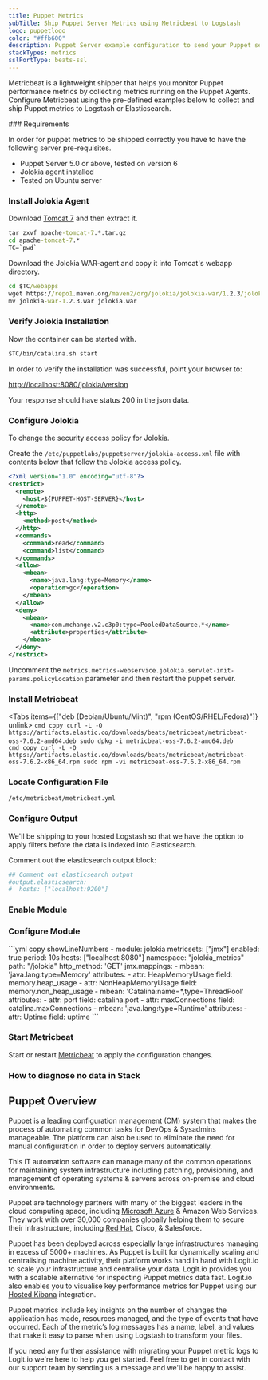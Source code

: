 ```yaml
---
title: Puppet Metrics
subTitle: Ship Puppet Server Metrics using Metricbeat to Logstash
logo: puppetlogo
color: "#ffb600"
description: Puppet Server example configuration to send your Puppet server metrics to your Hosted ELK Logstash instance.
stackTypes: metrics
sslPortType: beats-ssl
---
```


Metricbeat is a lightweight shipper that helps you monitor Puppet 
performance metrics by collecting metrics running on the Puppet Agents. 
Configure Metricbeat using the pre-defined examples below to collect 
and ship Puppet metrics to Logstash or Elasticsearch. 

<Steps>
  ### Requirements

  In order for puppet metrics to be shipped correctly you have to have the following server pre-requisites.

  - Puppet Server 5.0 or above, tested on version 6
  - Jolokia agent installed
  - Tested on Ubuntu server

  ### Install Jolokia Agent

  Download [Tomcat 7](https://tomcat.apache.org/download-70.cgi) and then extract it.

  ```cmd copy
  tar zxvf apache-tomcat-7.*.tar.gz 
  cd apache-tomcat-7.*
  TC=`pwd`
  ```

  Download the Jolokia WAR-agent and copy it into Tomcat's webapp directory.
  
  ```cmd copy
  cd $TC/webapps
  wget https://repo1.maven.org/maven2/org/jolokia/jolokia-war/1.2.3/jolokia-war-1.2.3.war
  mv jolokia-war-1.2.3.war jolokia.war
  ```

  ### Verify Jolokia Installation

  Now the container can be started with.

  ```cmd
  $TC/bin/catalina.sh start
  ```

  In order to verify the installation was successful, point your browser to:

  [http://localhost:8080/jolokia/version](http://localhost:8080/jolokia/version)

  Your response should have status 200 in the json data.

  ### Configure Jolokia

  To change the security access policy for Jolokia.

  Create the `/etc/puppetlabs/puppetserver/jolokia-access.xml` file with contents below 
  that follow the Jolokia access policy. 

  ```xml showLineNumbers copy filename="/etc/puppetlabs/puppetserver/jolokia-access.xml"
  <?xml version="1.0" encoding="utf-8"?>
  <restrict>
    <remote>
      <host>${PUPPET-HOST-SERVER}</host>
    </remote>
    <http>
      <method>post</method>
    </http>
    <commands>
      <command>read</command>
      <command>list</command>
    </commands>
    <allow>
      <mbean>
        <name>java.lang:type=Memory</name>
        <operation>gc</operation>
      </mbean>
    </allow>
    <deny>
      <mbean>
        <name>com.mchange.v2.c3p0:type=PooledDataSource,*</name>
        <attribute>properties</attribute>
      </mbean>
    </deny>
  </restrict>
  ```

  Uncomment the `metrics.metrics-webservice.jolokia.servlet-init-params.policyLocation` 
  parameter and then restart the puppet server.

  ### Install Metricbeat

  <Tabs items={["deb (Debian/Ubuntu/Mint)", "rpm (CentOS/RHEL/Fedora)"]} unlink>
    <Tab>
    ```cmd copy
    curl -L -O https://artifacts.elastic.co/downloads/beats/metricbeat/metricbeat-oss-7.6.2-amd64.deb
    sudo dpkg -i metricbeat-oss-7.6.2-amd64.deb
    ```
    </Tab>
    <Tab>        
    ```cmd copy
    curl -L -O https://artifacts.elastic.co/downloads/beats/metricbeat/metricbeat-oss-7.6.2-x86_64.rpm
    sudo rpm -vi metricbeat-oss-7.6.2-x86_64.rpm
    ```
    </Tab>
  </Tabs>    

  ### Locate Configuration File

  `/etc/metricbeat/metricbeat.yml` 

  ### Configure Output

  We'll be shipping to your hosted Logstash so that we have the option to apply filters 
  before the data is indexed into Elasticsearch. 
  
  Comment out the elasticsearch output block:

  ```yml copy
  ## Comment out elasticsearch output
  #output.elasticsearch:
  #  hosts: ["localhost:9200"]
  ```

  <ConfigureOutput />

  ### Enable Module

  <EnableMetricbeatModule module="jolokia" />

  ### Configure Module

  <ConfigureMetricbeatModule module="jolokia">
    ```yml copy showLineNumbers
    - module: jolokia
      metricsets: ["jmx"]
      enabled: true
      period: 10s
      hosts: ["localhost:8080"]
      namespace: "jolokia_metrics"
      path: "/jolokia"
      http_method: 'GET'
      jmx.mappings:
        - mbean: 'java.lang:type=Memory'
          attributes:
          - attr: HeapMemoryUsage
            field: memory.heap_usage
          - attr: NonHeapMemoryUsage
            field: memory.non_heap_usage
        - mbean: 'Catalina:name=*,type=ThreadPool'
          attributes:
          - attr: port
            field: catalina.port
          - attr: maxConnections
            field: catalina.maxConnections
        - mbean: 'java.lang:type=Runtime'
          attributes:
          - attr: Uptime
            field: uptime
    ```
  </ConfigureMetricbeatModule>

  ### Start Metricbeat

  Start or restart [Metricbeat](https://www.elastic.co/guide/en/beats/metricbeat/master/metricbeat-starting.html) 
  to apply the configuration changes.

  ### How to diagnose no data in Stack

  <DiagnoseNoData />
</Steps>

## Puppet Overview

Puppet is a leading configuration management (CM) system that makes the process of 
automating common tasks for DevOps & Sysadmins manageable. The platform can also be 
used to eliminate the need for manual configuration in order to deploy servers automatically. 

This IT automation software can manage many of the common operations for maintaining 
system infrastructure including patching, provisioning, and management of operating 
systems & servers across on-premise and cloud environments.

Puppet are technology partners with many of the biggest leaders in the cloud computing 
space, including [Microsoft Azure](/integrations/log-management/azure) & Amazon Web Services. 
They work with over 30,000 companies globally helping them to secure their infrastructure, 
including [Red Hat](/integrations/log-management/operating-systems/redhat), Cisco, & Salesforce. 

Puppet has been deployed across especially large infrastructures managing in excess of 5000+ machines. 
As Puppet is built for dynamically scaling and centralising machine activity, their platform 
works hand in hand with Logit.io to scale your infrastructure and centralise your data. Logit.io 
provides you with a scalable alternative for inspecting Puppet metrics data fast. Logit.io also 
enables you to visualise key performance metrics for Puppet using 
our [Hosted Kibana](https://logit.io/platform/features/hosted-kibana) integration.

Puppet metrics include key insights on the number of changes the application has made, resources 
managed, and the type of events that have occurred. Each of the metric’s log messages has a name, 
label, and values that make it easy to parse when using Logstash to transform your files.

If you need any further assistance with migrating your Puppet metric logs to Logit.io we're here 
to help you get started. Feel free to get in contact with our support team by 
sending us a message <IntercomButton text="via live chat" /> and we'll be happy to assist.